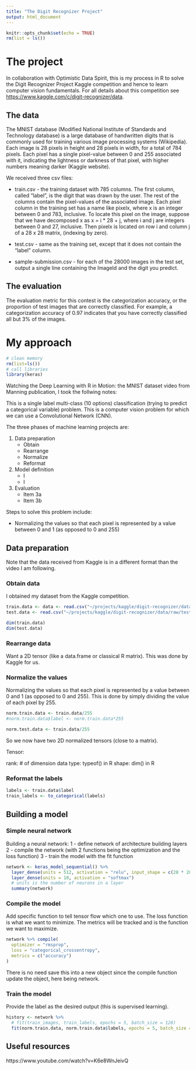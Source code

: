 ```yaml
---
title: "The Digit Recognizer Project"
output: html_document
---
```


```r
knitr::opts_chunk$set(echo = TRUE)
rm(list = ls())
```

# The project

In collaboration with Optimistic Data Spirit, this is my process in R to solve the Digit Recognizer Project Kaggle competition and hence to learn computer vision fundamentals. For all details about this competition see <https://www.kaggle.com/c/digit-recognizer/data>.

## The data

The MNIST database (Modified National Institute of Standards and Technology database) is a large database of handwritten digits that is commonly used for training various image processing systems (Wikipedia). Each image is 28 pixels in height and 28 pixels in width, for a total of 784 pixels. Each pixel has a single pixel-value between 0 and 255 associated with it, indicating the lightness or darkness of that pixel, with higher numbers meaning darker (Kaggle website).

We received three csv files: 

* train.csv - the training dataset with 785 columns. The first column, called "label", is the digit that was drawn by the user. The rest of the columns contain the pixel-values of the associated image. Each pixel column in the training set has a name like pixelx, where x is an integer between 0 and 783, inclusive. To locate this pixel on the image, suppose that we have decomposed x as x = i * 28 + j, where i and j are integers between 0 and 27, inclusive. Then pixelx is located on row i and column j of a 28 x 28 matrix, (indexing by zero).

* test.csv - same as the training set, except that it does not contain the "label" column.

* sample-submission.csv - for each of the 28000 images in the test set, output a single line containing the ImageId and the digit you predict.

## The evaluation

The evaluation metric for this contest is the categorization accuracy, or the proportion of test images that are correctly classified. For example, a categorization accuracy of 0.97 indicates that you have correctly classified all but 3% of the images.

# My approach

```r
# clean memory
rm(list=ls())
# call libraries
library(keras)
```

Watching the Deep Learning with R in Motion: the MNIST dataset video from Manning publication, I took the follwing notes: 

This is a single label multi-class (10 options) classification (trying to predict a categorical variable) problem. 
This is a computer vision problem for which we can use a Convolutional Network (CNN).

The three phases of machine learning projects are: 

1. Data preparation
    + Obtain
    + Rearrange
    + Normalize
    + Reformat
2. Model definition
    + I
    + I
3. Evaluation
    + Item 3a
    + Item 3b

Steps to solve this problem include:

* Normalizing the values so that each pixel is represented by a value between 0 and 1 (as opposed to 0 and 255)

## Data preparation

Note that the data received from Kaggle is in a different format than the video I am following.

### Obtain data

I obtained my dataset from the Kaggle competition. 

```r
train.data <- data <- read.csv("~/projects/kaggle/digit-recognizer/data/raw/train.csv")
test.data <- read.csv("~/projects/kaggle/digit-recognizer/data/raw/test.csv")
```

```r
dim(train.data)
dim(test.data)
```

### Rearrange data

Want a 2D tensor (like a data.frame or classical R matrix). This was done by Kaggle for us.

### Normalize the values

Normalizing the values so that each pixel is represented by a value between 0 and 1 (as opposed to 0 and 255). This is done by simply dividing the value of each pixel by 255.

```r
norm.train.data <- train.data/255
#norm.train.data$label <- norm.train.data*255

norm.test.data <- train.data/255
```

So we now have two 2D normalized tensors (close to a matrix).

Tensor: 

rank: # of dimension
data type: typeof() in R
shape: dim() in R

### Reformat the labels

```r
labels <- train.data$label
train_labels <- to_categorical(labels)
```

## Building a model

### Simple neural network

Building a neural network:
1 - define network of architecture building layers
2 - compile the network (with 2 functions being the optimization and the loss function)
3 - train the model with the fit function

```r
network <- keras_model_sequential() %>%
  layer_dense(units = 512, activation = "relu", input_shape = c(28 * 28)) %>%
  layer_dense(units = 10, activation = "softmax")
  # units is the number of neurons in a layer
  summary(network)
```

### Compile the model

Add specific function to tell tensor flow which one to use.
The loss function is what we want to minimize.
The metrics will be tracked and is the function we want to maximize.

```r
network %>% compile(
  optimizer = "rmsprop",
  loss = "categorical_crossentropy",
  metrics = c("accuracy")
)
```

There is no need save this into a new object since the compile function update the object, here being network.

### Train the model

Provide the label as the desired output (this is supervised learning).

```r
history <- network %>%
  # fit(train_images, train_labels, epochs = 5, batch_size = 128)
  fit(norm.train.data, norm.train.data$labels, epochs = 5, batch_size = 128)
```



## Useful resources

https://www.youtube.com/watch?v=K6e8WnJeivQ

